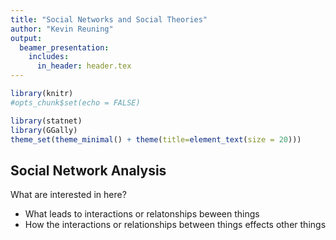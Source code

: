 ```yaml
---
title: "Social Networks and Social Theories"
author: "Kevin Reuning"
output: 
  beamer_presentation:
    includes:
      in_header: header.tex
---
```


```r
library(knitr)
#opts_chunk$set(echo = FALSE)

library(statnet)
library(GGally)
theme_set(theme_minimal() + theme(title=element_text(size = 20)))

```

## Social Network Analysis

What are interested in here?

- What leads to interactions or relatonships beween things
- How the interactions or relationships between things effects other things 


